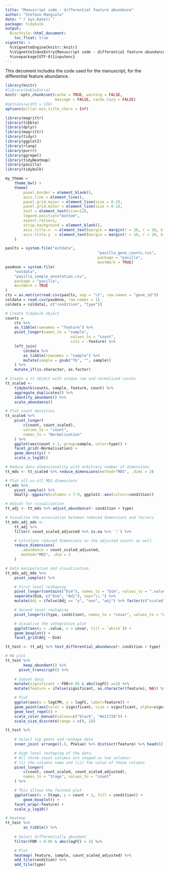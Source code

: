 ```yaml
---
title: "Manuscript code - differential feature abundance"
author: "Stefano Mangiola"
date: "`r Sys.Date()`"
package: tidybulk
output:
  BiocStyle::html_document:
    toc_float: true
vignette: >
  %\VignetteEngine{knitr::knitr}
  %\VignetteIndexEntry{Manuscript code - differential feature abundance}
  %\usepackage[UTF-8]{inputenc}
---
```


This decument includes the code used for the manuscript, for the differential feature abundance.


```r
library(knitr)
#library(kableExtra)
knitr::opts_chunk$set(cache = TRUE, warning = FALSE,
                      message = FALSE, cache.lazy = FALSE)
#options(width = 120)
options(pillar.min_title_chars = Inf)

library(magrittr)
library(tibble)
library(dplyr)
library(magrittr)
library(tidyr)
library(ggplot2)
library(rlang)
library(purrr)
library(ggrepel)
library(tidyHeatmap)
library(pasilla)
library(tidybulk)

my_theme = 	
	theme_bw() +
	theme(
		panel.border = element_blank(),
		axis.line = element_line(),
		panel.grid.major = element_line(size = 0.2),
		panel.grid.minor = element_line(size = 0.1),
		text = element_text(size=12),
		legend.position="bottom",
		aspect.ratio=1,
		strip.background = element_blank(),
		axis.title.x  = element_text(margin = margin(t = 10, r = 10, b = 10, l = 10)),
		axis.title.y  = element_text(margin = margin(t = 10, r = 10, b = 10, l = 10))
	)

```

```r
pasCts = system.file("extdata",
										 "pasilla_gene_counts.tsv",
										 package = "pasilla",
										 mustWork = TRUE)
pasAnno = system.file(
	"extdata",
	"pasilla_sample_annotation.csv",
	package = "pasilla",
	mustWork = TRUE
)
cts = as.matrix(read.csv(pasCts, sep = "\t", row.names = "gene_id"))
coldata = read.csv(pasAnno, row.names = 1)
coldata = coldata[, c("condition", "type")]

# Create tidybulk object
counts =
	cts %>%
	as_tibble(rownames = "feature") %>%
	pivot_longer(names_to = "sample",
							 values_to = "count",
							 cols = -feature) %>%
	left_join(
		coldata %>%
		as_tibble(rownames = "sample") %>%
		mutate(sample = gsub("fb", "", sample))
	) %>%
	mutate_if(is.character, as.factor)
```

```r
# Create a tt object with unique raw and normalised counts
tt_scaled <- 
    tidybulk(counts, sample, feature, count) %>%
    aggregate_duplicates() %>%
    identify_abundant() %>%
    scale_abundance()

# Plot count densities
tt_scaled %>%
    pivot_longer(
        c(count, count_scaled),
        values_to = "count", 
        names_to = "Normalisation"
    ) %>%
    ggplot(aes(count + 1, group=sample, color=type)) +
    facet_grid(~Normalisation) +
    geom_density() +
    scale_x_log10()

```

```r
# Reduce data dimensionality with arbitrary number of dimensions
tt_mds <- tt_scaled %>% reduce_dimensions(method="MDS", .dims = 3)

# Plot all-vs-all MDS dimensions 
tt_mds %>%
    pivot_sample() %>%
    GGally::ggpairs(columns = 7:9, ggplot2::aes(colour=condition))

```

```r
# Adjust for visualisation
tt_adj <- tt_mds %>% adjust_abundance(~ condition + type)

# Visualise the association between reduced dimensions and factors
tt_mds_adj_mds <- 
    tt_adj %>%
    filter( count_scaled_adjusted %>% is.na %>% `!`) %>%

    # Calculate reduced dimensions on the adjusted counts as well
    reduce_dimensions(
       .abundance = count_scaled_adjusted, 
       method="MDS", .dim = 3
    ) 


```

```r
# Data manipulation and visualisation 
tt_mds_adj_mds %>%
    pivot_sample() %>%

    # First level reshaping
    pivot_longer(contains("Dim"), names_to = "Dim", values_to = ".value")   %>%
    separate(Dim, c("Dim", "Adj"), sep="\\.") %>%
    mutate(Adj = ifelse(Adj == "y", "non", "adj") %>% factor(c("scaled", "adj"))) %>%

    # Second level reshaping
    pivot_longer(c(type, condition), names_to = "covar", values_to = "which") %>%

    # Visualise the integrative plot
    ggplot(aes(y = .value, x = covar, fill = `which`)) +
    geom_boxplot() +
    facet_grid(Adj ~ Dim)


```

```r
tt_test <- tt_adj %>% test_differential_abundance(~ condition + type)

# MA plot
tt_test %>%
		keep_abundant() %>%
	  pivot_transcript() %>%
	
    # Subset data
    mutate(significant = FDR<0.05 & abs(logFC) >=2) %>%
    mutate(feature = ifelse(significant, as.character(feature), NA)) %>%

    # Plot
    ggplot(aes(x = logCPM, y = logFC, label=feature)) +
    geom_point(aes(color = significant, size = significant, alpha=significant)) +
    geom_text_repel() +
    scale_color_manual(values=c("black", "#e11f28")) +
    scale_size_discrete(range = c(0, 2)) 

```

```r
tt_test %>%
    
    # Select top genes and reshape data
    inner_join( arrange((.), PValue) %>% distinct(feature) %>% head(6)) %>%

    # High level reshaping of the data. 
    # All three count columns are shaped as two columns: 
    # (i) the columns name and (ii) the value of those columns
    pivot_longer(
    	c(count, count_scaled, count_scaled_adjusted), 
    	names_to = "Stage", values_to = "count"
    ) %>%

    # This allows the faceted plot
    ggplot(aes(x = Stage, y = count + 1, fill = condition)) +
		geom_boxplot() +
    facet_wrap(~feature) +
    scale_y_log10() 

```

```r
# Heatmap
tt_test %>%
		as_tibble() %>%
	
    # Select differentially abundant
    filter(FDR < 0.05 & abs(logFC) > 2) %>%

    # Plot
    heatmap( feature, sample, count_scaled_adjusted) %>% 
    add_tile(condition) %>%
    add_tile(type)

```

